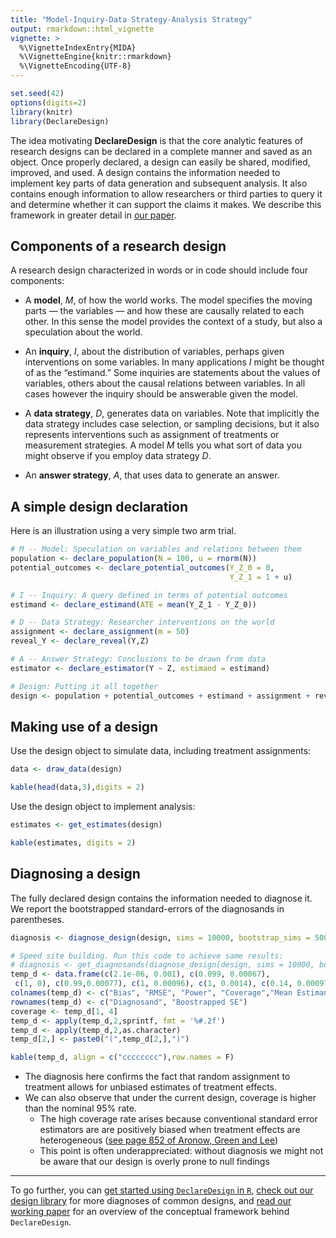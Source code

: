 ```yaml
---
title: "Model-Inquiry-Data Strategy-Analysis Strategy"
output: rmarkdown::html_vignette
vignette: >
  %\VignetteIndexEntry{MIDA}
  %\VignetteEngine{knitr::rmarkdown}
  %\VignetteEncoding{UTF-8}
---
```


```r
set.seed(42)
options(digits=2)
library(knitr)
library(DeclareDesign)
```

The idea motivating **DeclareDesign** is that the core analytic features of research designs can be declared in a complete manner and saved as an object. Once properly declared, a design can easily be shared, modified, improved, and used. A design contains the information needed to implement key parts of data generation and subsequent analysis. It also contains enough information to allow researchers or third parties to query it and determine whether it can support the claims it makes. We describe this framework in greater detail in [our paper](/paper.pdf).

## Components of a research design

A research design characterized in words or in code should include four components:

- A **model**, *M*, of how the world works. The model specifies the moving parts --- the variables --- and how these are causally related to each other. In this sense the model provides the context of a study, but also a speculation about the world.    

- An **inquiry**, *I*, about the distribution of variables, perhaps given interventions on some variables.  In many applications *I* might be thought of as the "estimand." Some inquiries are statements about the values of variables, others about the causal relations between variables. In all cases however the inquiry should be answerable given the model.   

- A **data strategy**, *D*, generates data on variables.  Note that implicitly the data strategy includes case selection, or sampling decisions, but it also represents interventions such as assignment of treatments or measurement strategies. A model *M* tells you what sort of data you might observe if you employ data strategy *D*.

- An **answer strategy**, *A*, that uses data to generate an answer.  

## A simple design declaration

Here is an illustration using a very simple two arm trial.

```r
# M -- Model: Speculation on variables and relations between them
population <- declare_population(N = 100, u = rnorm(N))
potential_outcomes <- declare_potential_outcomes(Y_Z_0 = 0,
                                                 Y_Z_1 = 1 + u)

# I -- Inquiry: A query defined in terms of potential outcomes
estimand <- declare_estimand(ATE = mean(Y_Z_1 - Y_Z_0))

# D -- Data Strategy: Researcher interventions on the world
assignment <- declare_assignment(m = 50)
reveal_Y <- declare_reveal(Y,Z)

# A -- Answer Strategy: Conclusions to be drawn from data
estimator <- declare_estimator(Y ~ Z, estimand = estimand)

# Design: Putting it all together
design <- population + potential_outcomes + estimand + assignment + reveal_Y + estimator
```

## Making use of a design

Use the design object to simulate data, including treatment assignments:

```r
data <- draw_data(design)
```
```r
kable(head(data,3),digits = 2)
```

Use the design object to implement analysis:

```r
estimates <- get_estimates(design)
```

```r
kable(estimates, digits = 2)
```

## Diagnosing a design

The fully declared design contains the information needed to diagnose it. We report the bootstrapped standard-errors of the diagnosands in parentheses.

```r
diagnosis <- diagnose_design(design, sims = 10000, bootstrap_sims = 500)
```

```r
# Speed site building. Run this code to achieve same results:
# diagnosis <- get_diagnosands(diagnose_design(design, sims = 10000, bootstrap_sims = 500))
temp_d <- data.frame(c(2.1e-06, 0.001), c(0.099, 0.00067),
 c(1, 0), c(0.99,0.00077), c(1, 0.00096), c(1, 0.0014), c(0.14, 0.00097), c(0,0))
colnames(temp_d) <- c("Bias", "RMSE", "Power", "Coverage","Mean Estimand", "Mean Estimate", "SD Estimate", "Type S-Rate")
rownames(temp_d) <- c("Diagnosand", "Boostrapped SE")
coverage <- temp_d[1, 4]
temp_d <- apply(temp_d,2,sprintf, fmt = '%#.2f')
temp_d <- apply(temp_d,2,as.character)
temp_d[2,] <- paste0("(",temp_d[2,],")")

kable(temp_d, align = c("cccccccc"),row.names = F)
```

- The diagnosis here confirms the fact that random assignment to treatment allows for unbiased estimates of treatment effects. 
- We can also observe that under the current design, coverage is higher than the nominal 95% rate. 
    - The high coverage rate arises because conventional standard error estimators are are positively biased when treatment effects are heterogeneous ([see page 852 of Aronow, Green and Lee]( https://projecteuclid.org/download/pdfview_1/euclid.aos/1400592645))
   - This point is often underappreciated: without diagnosis we might not be aware that our design is overly prone to null findings
   
----
 
To go further, you can [get started using `DeclareDesign` in `R`](https://declaredesign.org/r/declaredesign/), [check out our design library](https://declaredesign.org/library/) for more diagnoses of common designs, and [read our working paper](https://declaredesign.org/paper.pdf) for an overview of the conceptual framework behind `DeclareDesign`. 



